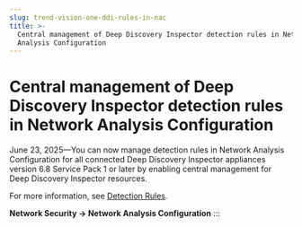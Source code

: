 ```yaml
---
slug: trend-vision-one-ddi-rules-in-nac
title: >-
  Central management of Deep Discovery Inspector detection rules in Network
  Analysis Configuration
---
```

# Central management of Deep Discovery Inspector detection rules in Network Analysis Configuration

June 23, 2025—You can now manage detection rules in Network Analysis Configuration for all connected Deep Discovery Inspector appliances version 6.8 Service Pack 1 or later by enabling central management for Deep Discovery Inspector resources.

For more information, see [Detection Rules](nac-detection-rules.mdx).

**Network Security → Network Analysis Configuration**
:::
